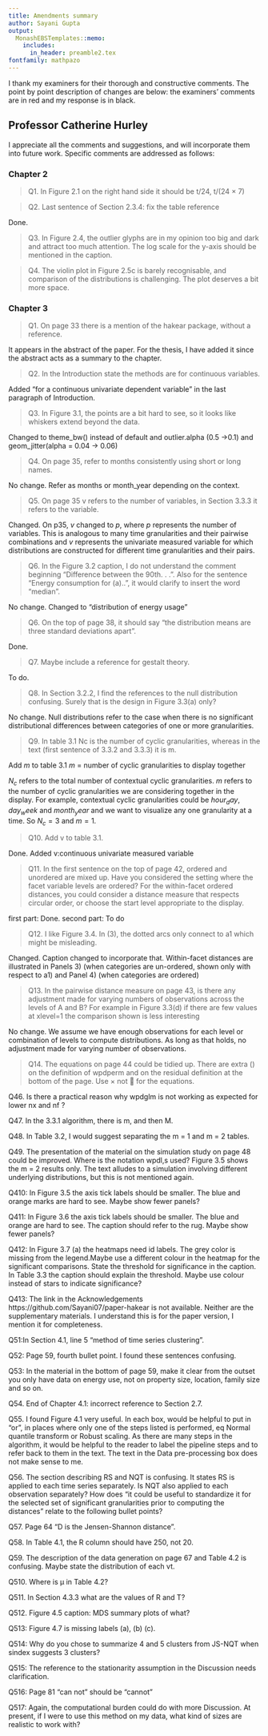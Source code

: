 ```yaml
---
title: Amendments summary
author: Sayani Gupta
output:
  MonashEBSTemplates::memo:
    includes:
      in_header: preamble2.tex
fontfamily: mathpazo
---
```


I thank my examiners for their thorough and constructive comments. The point by point description of changes are below: the examiners' comments are in red and my response is in black.

## Professor Catherine Hurley {-}

I appreciate all the comments and suggestions, and will incorporate them into future work. Specific comments are addressed as follows:

### Chapter 2

> Q1. In Figure 2.1 on the right hand side it should be t/24, t/(24 × 7)

> Q2. Last sentence of Section 2.3.4: fix the table reference

Done.

> Q3. In Figure 2.4, the outlier glyphs are in my opinion too big and dark and attract too much attention.
The log scale for the y-axis should be mentioned in the caption.



> Q4. The violin plot in Figure 2.5c is barely recognisable, and comparison of the distributions is challenging.
The plot deserves a bit more space.


### Chapter 3

> Q1. On page 33 there is a mention of the hakear package, without a reference.

It appears in the abstract of the paper. 
For the thesis, I have added it since the abstract acts as a summary to the chapter.

> Q2. In the Introduction state the methods are for continuous variables.

Added "for a continuous univariate dependent variable" in the last paragraph of Introduction.

> Q3. In Figure 3.1, the points are a bit hard to see, so it looks like whiskers extend beyond the data.

Changed to theme_bw() instead of default and outlier.alpha (0.5 ->0.1) and geom_jitter(alpha = 0.04 -> 0.06)

> Q4. On page 35, refer to months consistently using short or long names.

No change. Refer as months or month_year depending on the context.

> Q5. On page 35 v refers to the number of variables, in Section 3.3.3 it refers to the variable.

Changed. On p35, $v$ changed to $p$, where $p$ represents the number of variables. This is analogous to many time granularities and their pairwise combinations and $v$ represents the univariate measured variable for which distributions are constructed for different time granularities and their pairs.

> Q6. In the Figure 3.2 caption, I do not understand the comment beginning “Difference between the 90th. . . ”.
Also for the sentence “Energy consumption for (a)..”, it would clarify to insert the word “median”.

No change.
Changed to "distribution of energy usage"

> Q6. On the top of page 38, it should say “the distribution means are three standard deviations apart”.

Done.

> Q7. Maybe include a reference for gestalt theory.

To do.

> Q8. In Section 3.2.2, I find the references to the null distribution confusing. Surely that is the design in
Figure 3.3(a) only?

No change.
Null distributions refer to the case when there is no significant distributional differences between categories of one or more granularities.

> Q9. In table 3.1 Nc is the number of cyclic granularities, whereas in the text (first sentence of 3.3.2 and
3.3.3) it is m.

Add $m$ to table 3.1
$m$ = number of cyclic granularities to display together

$N_c$ refers to the total number of contextual cyclic granularities. $m$ refers to the number of cyclic granularities we are considering together in the display. For example, contextual cyclic granularities could be $hour_day$, $day_week$ and $month_year$ and we want to visualize any one granularity at a time. So $N_c = 3$ and $m=1$. 

> Q10. Add v to table 3.1.

Done.
Added v:continuous univariate measured variable

> Q11. In the first sentence on the top of page 42, ordered and unordered are mixed up. Have you considered
the setting where the facet variable levels are ordered? For the within-facet ordered distances, you
could consider a distance measure that respects circular order, or choose the start level appropriate to
the display.

first part: Done.
second part: To do

> Q12. I like Figure 3.4. In (3), the dotted arcs only connect to a1 which might be misleading.

Changed.
Caption changed to incorporate that.
Within-facet distances are illustrated in Panels 3) (when categories are un-ordered, shown only with respect to a1) and Panel 4) (when categories are ordered)


> Q13. In the pairwise distance measure on page 43, is there any adjustment made for varying numbers of
observations across the levels of A and B? For example in Figure 3.3(d) if there are few values at
xlevel=1 the comparison shown is less interesting

No change.
We assume we have enough observations for each level or combination of levels to compute distributions. As long as that holds, no adjustment made for varying number of observations.


> Q14. The equations on page 44 could be tidied up. There are extra () on the definition of wpdperm and on
the residual definition at the bottom of the page. Use × not  for the equations.

Q46. Is there a practical reason why wpdglm is not working as expected for lower nx and nf ?

Q47. In the 3.3.1 algorithm, there is m, and then M.

Q48. In Table 3.2, I would suggest separating the m = 1 and m = 2 tables.


Q49. The presentation of the material on the simulation study on page 48 could be improved. Where is
the notation wpdl,s used? Figure 3.5 shows the m = 2 results only. The text alludes to a simulation
involving different underlying distributions, but this is not mentioned again.


Q410: In Figure 3.5 the axis tick labels should be smaller. The blue and orange marks are hard to see. Maybe
show fewer panels?

Q411: In Figure 3.6 the axis tick labels should be smaller. The blue and orange are hard to see. The caption
should refer to the rug. Maybe show fewer panels?

Q412: In Figure 3.7 (a) the heatmaps need id labels. The grey color is missing from the legend.Maybe use a
different colour in the heatmap for the significant comparisons. State the threshold for significance in
the caption. In Table 3.3 the caption should explain the threshold. Maybe use colour instead of stars
to indicate significance?

Q413: The link in the Acknowledgements https://github.com/Sayani07/paper-hakear is not available. Neither
are the supplementary materials. I understand this is for the paper version, I mention it for completeness.


Q51:In Section 4.1, line 5 “method of time series clustering”.

Q52: Page 59, fourth bullet point. I found these sentences confusing.

Q53: In the material in the bottom of page 59, make it clear from the outset you only have data on energy
use, not on property size, location, family size and so on.

Q54. End of Chapter 4.1: incorrect reference to Section 2.7.

Q55. I found Figure 4.1 very useful. In each box, would be helpful to put in “or”, in places where only one of
the steps listed is performed, eq Normal quantile transform or Robust scaling. As there are many steps
in the algorithm, it would be helpful to the reader to label the pipeline steps and to refer back to them
in the text. The text in the Data pre-processing box does not make sense to me.


Q56. The section describing RS and NQT is confusing. It states RS is applied to each time series separately.
Is NQT also applied to each observation separately? How does “it could be useful to standardize it for
the selected set of significant granularities prior to computing the distances” relate to the following
bullet points?


Q57. Page 64 “D is the Jensen-Shannon distance”.

Q58. In Table 4.1, the R column should have 250, not 20.

Q59. The description of the data generation on page 67 and Table 4.2 is confusing. Maybe state the
distribution of each vt.

Q510. Where is μ in Table 4.2?


Q511. In Section 4.3.3 what are the values of R and T?


Q512. Figure 4.5 caption: MDS summary plots of what?

Q513: Figure 4.7 is missing labels (a), (b) (c).

Q514: Why do you chose to summarize 4 and 5 clusters from JS-NQT when sindex suggests 3 clusters?

Q515: The reference to the stationarity assumption in the Discussion needs clarification.

Q516: Page 81 “can not” should be “cannot”

Q517: Again, the computational burden could do with more Discussion. At present, if I were to use this
method on my data, what kind of sizes are realistic to work with?







